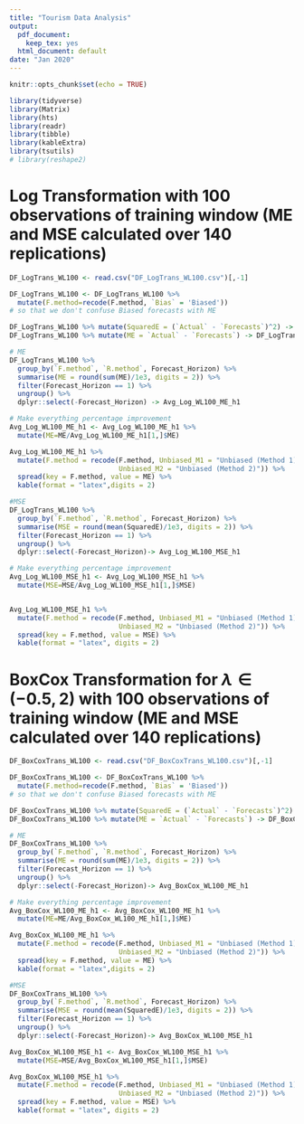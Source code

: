 ---
title: "Tourism Data Analysis"
output:
  pdf_document: 
    keep_tex: yes
  html_document: default
date: "Jan 2020"
---

```{r setup, include=FALSE}
knitr::opts_chunk$set(echo = TRUE)

library(tidyverse)
library(Matrix)
library(hts)
library(readr)
library(tibble)
library(kableExtra)
library(tsutils)
# library(reshape2)
```



# Log Transformation with 100 observations of training window (ME and MSE calculated over 140 replications) 


```{r, echo=FALSE}
DF_LogTrans_WL100 <- read.csv("DF_LogTrans_WL100.csv")[,-1]

DF_LogTrans_WL100 <- DF_LogTrans_WL100 %>% 
  mutate(F.method=recode(F.method, `Bias` = 'Biased')) 
# so that we don't confuse Biased forecasts with ME

DF_LogTrans_WL100 %>% mutate(SquaredE = (`Actual` - `Forecasts`)^2) -> DF_LogTrans_WL100
DF_LogTrans_WL100 %>% mutate(ME = `Actual` - `Forecasts`) -> DF_LogTrans_WL100

# ME
DF_LogTrans_WL100 %>%  
  group_by(`F.method`, `R.method`, Forecast_Horizon) %>% 
  summarise(ME = round(sum(ME)/1e3, digits = 2)) %>% 
  filter(Forecast_Horizon == 1) %>% 
  ungroup() %>% 
  dplyr::select(-Forecast_Horizon) -> Avg_Log_WL100_ME_h1

# Make everything percentage improvement
Avg_Log_WL100_ME_h1 <- Avg_Log_WL100_ME_h1 %>% 
  mutate(ME=ME/Avg_Log_WL100_ME_h1[1,]$ME)

Avg_Log_WL100_ME_h1 %>% 
  mutate(F.method = recode(F.method, Unbiased_M1 = "Unbiased (Method 1)", 
                           Unbiased_M2 = "Unbiased (Method 2)")) %>% 
  spread(key = F.method, value = ME) %>% 
  kable(format = "latex",digits = 2)

#MSE
DF_LogTrans_WL100 %>% 
  group_by(`F.method`, `R.method`, Forecast_Horizon) %>% 
  summarise(MSE = round(mean(SquaredE)/1e3, digits = 2)) %>% 
  filter(Forecast_Horizon == 1) %>% 
  ungroup() %>% 
  dplyr::select(-Forecast_Horizon)-> Avg_Log_WL100_MSE_h1

# Make everything percentage improvement
Avg_Log_WL100_MSE_h1 <- Avg_Log_WL100_MSE_h1 %>% 
  mutate(MSE=MSE/Avg_Log_WL100_MSE_h1[1,]$MSE)


Avg_Log_WL100_MSE_h1 %>% 
  mutate(F.method = recode(F.method, Unbiased_M1 = "Unbiased (Method 1)", 
                           Unbiased_M2 = "Unbiased (Method 2)")) %>% 
  spread(key = F.method, value = MSE) %>% 
  kable(format = "latex", digits = 2)

```

# BoxCox Transformation for $\lambda \in (-0.5,2)$ with 100 observations of training window (ME and MSE calculated over 140 replications)


```{r, echo=FALSE}
DF_BoxCoxTrans_WL100 <- read.csv("DF_BoxCoxTrans_WL100.csv")[,-1]

DF_BoxCoxTrans_WL100 <- DF_BoxCoxTrans_WL100 %>% 
  mutate(F.method=recode(F.method, `Bias` = 'Biased')) 
# so that we don't confuse Biased forecasts with ME

DF_BoxCoxTrans_WL100 %>% mutate(SquaredE = (`Actual` - `Forecasts`)^2) -> DF_BoxCoxTrans_WL100
DF_BoxCoxTrans_WL100 %>% mutate(ME = `Actual` - `Forecasts`) -> DF_BoxCoxTrans_WL100

# ME
DF_BoxCoxTrans_WL100 %>% 
  group_by(`F.method`, `R.method`, Forecast_Horizon) %>% 
  summarise(ME = round(sum(ME)/1e3, digits = 2)) %>% 
  filter(Forecast_Horizon == 1) %>% 
  ungroup() %>% 
  dplyr::select(-Forecast_Horizon)-> Avg_BoxCox_WL100_ME_h1

# Make everything percentage improvement
Avg_BoxCox_WL100_ME_h1 <- Avg_BoxCox_WL100_ME_h1 %>% 
  mutate(ME=ME/Avg_BoxCox_WL100_ME_h1[1,]$ME)

Avg_BoxCox_WL100_ME_h1 %>% 
  mutate(F.method = recode(F.method, Unbiased_M1 = "Unbiased (Method 1)", 
                           Unbiased_M2 = "Unbiased (Method 2)")) %>% 
  spread(key = F.method, value = ME) %>% 
  kable(format = "latex",digits = 2)

#MSE
DF_BoxCoxTrans_WL100 %>% 
  group_by(`F.method`, `R.method`, Forecast_Horizon) %>% 
  summarise(MSE = round(mean(SquaredE)/1e3, digits = 2)) %>% 
  filter(Forecast_Horizon == 1) %>% 
  ungroup() %>% 
  dplyr::select(-Forecast_Horizon)-> Avg_BoxCox_WL100_MSE_h1

Avg_BoxCox_WL100_MSE_h1 <- Avg_BoxCox_WL100_MSE_h1 %>%
  mutate(MSE=MSE/Avg_BoxCox_WL100_MSE_h1[1,]$MSE)

Avg_BoxCox_WL100_MSE_h1 %>% 
  mutate(F.method = recode(F.method, Unbiased_M1 = "Unbiased (Method 1)", 
                           Unbiased_M2 = "Unbiased (Method 2)")) %>% 
  spread(key = F.method, value = MSE) %>% 
  kable(format = "latex", digits = 2)

```
